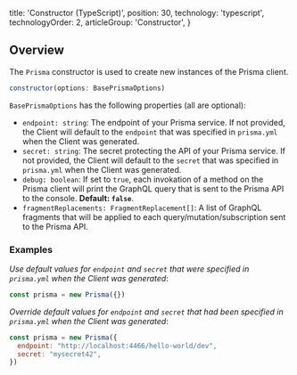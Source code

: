 
  title: 'Constructor (TypeScript)',
  position: 30,
  technology: 'typescript',
  technologyOrder: 2,
  articleGroup: 'Constructor',
}

## Overview

The `Prisma` constructor is used to create new instances of the Prisma client.

```js
constructor(options: BasePrismaOptions)
```

`BasePrismaOptions` has the following properties (all are optional):

- `endpoint: string`: The endpoint of your Prisma service. If not provided, the Client will default to the `endpoint` that was specified in `prisma.yml` when the Client was generated. 
- `secret: string`: The secret protecting the API of your Prisma service. If not provided, the Client will default to the `secret` that was specified in `prisma.yml` when the Client was generated.
- `debug: boolean`: If set to `true`, each invokation of a method on the Prisma client will print the GraphQL query that is sent to the Prisma API to the console. **Default: `false`**.
- `fragmentReplacements: FragmentReplacement[]`: A list of GraphQL fragments that will be applied to each query/mutation/subscription sent to the Prisma API.

### Examples

_Use default values for `endpoint` and `secret` that were specified in `prisma.yml` when the Client was generated_:

```js
const prisma = new Prisma({})
```

_Override default values for `endpoint` and `secret` that had been specified in `prisma.yml` when the Client was generated_:

```js
const prisma = new Prisma({ 
  endpoint: "http://localhost:4466/hello-world/dev",
  secret: "mysecret42",
})
```
